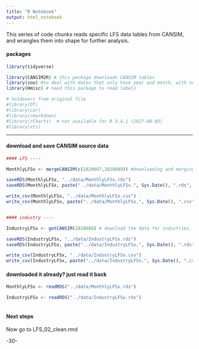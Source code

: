 ```yaml
---
title: "R Notebook"
output: html_notebook
---
```

<!--
Copyright 2018 Province of British Columbia

Licensed under the Apache License, Version 2.0 (the "License");
you may not use this file except in compliance with the License.
You may obtain a copy of the License at

http://www.apache.org/licenses/LICENSE-2.0

Unless required by applicable law or agreed to in writing, software distributed under the License is distributed on an "AS IS" BASIS,
WITHOUT WARRANTIES OR CONDITIONS OF ANY KIND, either express or implied.
See the License for the specific language governing permissions and limitations under the License.
-->


This series of code chunks reads specific LFS data tables from CANSIM, and wrangles them into shape for further analysis.


#### packages

```r


library(tidyverse)

library(CANSIM2R) # this package downloads CANSIM tables
library(zoo) #to deal with dates that only have year and month, with no days
library(Hmisc) # need this package to read labels

# holdovers from original file
#library(DT)
#library(car)
#library(rmarkdown)
#library(rCharts)  # not available for R 3.4.1 (2017-08-03)
#library(xts)


```



---



#### download and save CANSIM source data

```r

#### LFS ----

MonthlyLFSx <- mergeCANSIM(c(2820087,2820089)) #downloading and merging these two LFS-related tables from CANSIM

saveRDS(MonthlyLFSx, "../data/MonthlyLFSx.rds")
saveRDS(MonthlyLFSx, paste("../data/MonthlyLFSx.", Sys.Date(), ".rds", sep=""))

write_csv(MonthlyLFSx, "../data/MonthlyLFSx.csv")
write_csv(MonthlyLFSx, paste("../data/MonthlyLFSx.", Sys.Date(), ".csv", sep=""))


#### industry ----

IndustryLFSx <- getCANSIM(2820088) # download the data for industries, without merging it onto existing tables; faster

saveRDS(IndustryLFSx, "../data/IndustryLFSx.rds")
saveRDS(IndustryLFSx, paste("../data/IndustryLFSx.", Sys.Date(), ".rds", sep=""))

write_csv(IndustryLFSx, "../data/IndustryLFSx.csv")
write_csv(IndustryLFSx, paste("../data/IndustryLFSx.", Sys.Date(), ".csv", sep=""))


```


#### downloaded it already? just read it back

```r

MonthlyLFSx <- readRDS("../data/MonthlyLFSx.rds")

IndustryLFSx <- readRDS("../data/IndustryLFSx.rds")



```





#### Next steps

Now go to LFS_02_clean.rmd

-30-
